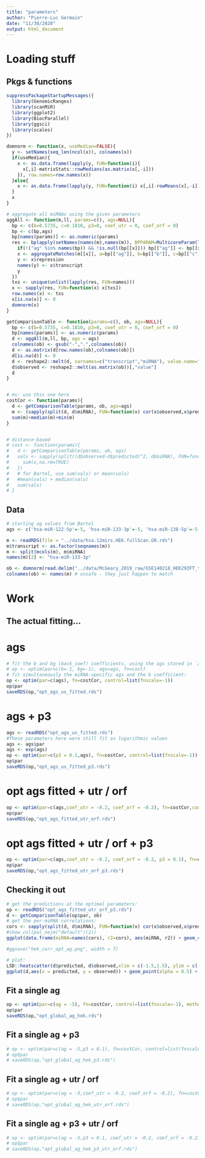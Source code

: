 ```yaml
---
title: "parameters"
author: "Pierre-Luc Germain"
date: "11/30/2020"
output: html_document
---
```


# Loading stuff

## Pkgs & functions

```r
suppressPackageStartupMessages({
  library(GenomicRanges)
  library(scanMiR)
  library(ggplot2)
  library(BiocParallel)
  library(ggsci)
  library(scales)
})
```


```r
domnorm <- function(x, useMedian=FALSE){
  y <- setNames(seq_len(ncol(x)), colnames(x))
  if(useMedian){
    x <- as.data.frame(lapply(y, FUN=function(i){
      x[,i]-matrixStats::rowMedians(as.matrix(x[,-i]))
    }), row.names=row.names(x))
  }else{
    x <- as.data.frame(lapply(y, FUN=function(i) x[,i]-rowMeans(x[,-i])), row.names=row.names(x))
  }  
  x
}

# aggregate all miRNAs using the given parameters
aggAll <- function(m,ll, params=c(), ags=NULL){
  bp <- c(b=0.5735, c=0.1810, p3=0, coef_utr = 0, coef_orf = 0)
  bp <- c(bp,ags)
  bp[names(params)] <- as.numeric(params)
  res <- bplapply(setNames(names(m),names(m)), BPPARAM=MulticoreParam(length(m)), FUN=function(x){
    if(!("ag" %in% names(bp)) && !is.null(bp[[x]])) bp[["ag"]] <- bp[[x]]
    x <- aggregateMatches(m[[x]], a=bp[["ag"]], b=bp[["b"]], c=bp[["c"]], p3=bp[["p3"]], coef_utr=bp[["coef_utr"]],coef_orf = bp[["coef_orf"]], toInt = FALSE, keepSiteInfo = FALSE)
    y <- x$repression
    names(y) <- x$transcript
    y
  })
  txs <- unique(unlist(lapply(res, FUN=names)))
  x <- sapply(res, FUN=function(x) x[txs])
  row.names(x) <- txs
  x[is.na(x)] <- 0
  domnorm(x)
}

getComparisonTable <- function(params=c(), ob, ags=NULL){
  bp <- c(b=0.5735, c=0.1810, p3=0, coef_utr = 0, coef_orf = 0)
  bp[names(params)] <- as.numeric(params)
  d <- aggAll(m,ll, bp, ags = ags)
  colnames(ob) <- gsub("-",".",colnames(ob))
  d <- as.matrix(d[row.names(ob),colnames(ob)])
  d[is.na(d)] <- 0
  d <- reshape2::melt(d, varnames=c("transcript","miRNA"), value.name="predicted")
  d$observed <- reshape2::melt(as.matrix(ob))[,"value"]
  d
}


# ms: use this one here
costCor <- function(params){
  d <- getComparisonTable(params, ob, ags=ags)
  m <- (sapply(split(d, d$miRNA), FUN=function(x) cor(x$observed,x$predicted)^2))
  sum(m)+median(m)+min(m)
}


# distance-based
# cost <- function(params){
#   d <- getComparisonTable(params, ob, ags)
#   vals <- sapply(split((d$observed-d$predicted)^2, d$miRNA), FUN=function(x){
#     sum(x,na.rm=TRUE)
#   })
#   # for Bartel, use sum(vals) or mean(vals)
#   #mean(vals) + median(vals)
#   sum(vals)
# }

```


## Data

```r
# starting ag values from Bartel
ags <- c('hsa-miR-122-5p'=-5, 'hsa-miR-133-3p'=-5, 'hsa-miR-138-5p'=-5, 'hsa-miR-145-5p'=-5, 'hsa-miR-184'=-5, 'hsa-miR-190a-5p'=-5, 'hsa-miR-200b-3p'=-5, 'hsa-miR-216a-5p'=-5, 'hsa-miR-217-5p'=-5, 'hsa-miR-219a-5p'=-5, 'hsa-miR-375-3p'=-5, 'hsa-miR-451a'=-5)

m <- readRDS(file = "../data/hsa.12mirs.HEK.fullScan.GR.rds")
m$transcript <- as.factor(seqnames(m))
m <- split(mcols(m), m$miRNA)
names(m)[2] <- "hsa-miR-133-3p"

ob <- domnorm(read.delim("../data/McGeary_2019_raw/GSE140218_HEK293FT_transfection_logtpm_batchnormalized.txt", row.names=1))
colnames(ob) <- names(m) # unsafe - they just happen to match
```

# Work

## The actual fitting...

# ags
```r
# fit the b and bg (back_coef) coefficients, using the ags stored in `ags`:
# op <- optim(par=c(b=-1, bg=-1), ags=ags, fn=cost)
# fit simultaneously the miRNA-specific ags and the b coefficient:
op <- optim(par=c(ags), fn=costCor, control=list(fnscale=-1))
op$par
saveRDS(op,"opt_ags_us_fitted.rds")
```


# ags + p3
```r
ags <- readRDS("opt_ags_us_fitted.rds")
#These parameters here were still fit as logarithmic values
ags <- ags$par
ags <- exp(ags)
op <- optim(par=c(p3 = 0.1,ags), fn=costCor, control=list(fnscale=-1))
op$par
saveRDS(op,"opt_ags_us_fitted_p3.rds")
```



# opt ags fitted + utr / orf
```r
op <- optim(par=c(ags,coef_utr = -0.2, coef_orf = -0.2), fn=costCor,control=list(fnscale=-1))
op$par
saveRDS(op,"opt_ags_fitted_utr_orf.rds")
```


# opt ags fitted + utr / orf + p3
```r
op <- optim(par=c(ags,coef_utr = -0.2, coef_orf = -0.2, p3 = 0.1), fn=costCor,control=list(fnscale=-1))
op$par
saveRDS(op,"opt_ags_fitted_utr_orf_p3.rds")
```







## Checking it out

```r
# get the predictions at the optimal parameters:
op <- readRDS("opt_ags_fitted_utr_orf_p3.rds")
d <- getComparisonTable(op$par, ob)
# get the per-miRNA correlations:
cors <- sapply(split(d, d$miRNA), FUN=function(x) cor(x$observed,x$predicted)^2)
#show_col(pal_nejm("default")(2))
ggplot(data.frame(miRNA=names(cors), r2=cors), aes(miRNA, r2)) + geom_col(fill = "#BC3C29FF", alpha = 0.8) + coord_flip() + geom_text(aes(label=round(cors,4))) 

#ggsave("hek_corr_opt_ag.png", width = 7)

# plot:
LSD::heatscatter(d$predicted, d$observed,xlim = c(-1.5,1.5), ylim = c(-1.5,1.5))
ggplot(d,aes(x = predicted, y = observed)) + geom_point(alpha = 0.5) + xlim(-1.5,1.5) + ylim (-1.5,1.5) 
```








## Fit a single ag
```r
op <- optim(par=c(ag = -5), fn=costCor, control=list(fnscale=-1), method = "BFGS")
op$par
saveRDS(op,"opt_global_ag_hek.rds")
```




## Fit a single ag + p3
```r
# op <- optim(par=c(ag = -5,p3 = 0.1), fn=costCor, control=list(fnscale=-1))
# op$par
# saveRDS(op,"opt_global_ag_hek_p3.rds")
```

## Fit a single ag + utr / orf
```r
# op <- optim(par=c(ag = -5,coef_utr = -0.2, coef_orf = -0.2), fn=costCor, control=list(fnscale=-1))
# op$par
# saveRDS(op,"opt_global_ag_hek_utr_orf.rds")
```

## Fit a single ag + p3 + utr / orf
```r
# op <- optim(par=c(ag = -5,p3 = 0.1, coef_utr = -0.2, coef_orf = -0.2), fn=costCor, control=list(fnscale=-1))
# op$par
# saveRDS(op,"opt_global_ag_hek_p3_utr_orf.rds")
```





